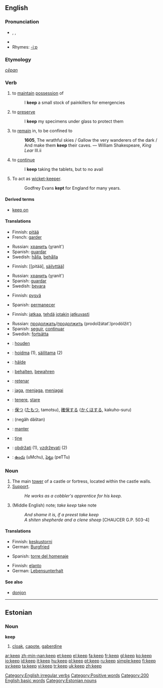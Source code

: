 {{wikipedia|Keep (disambiguation)}}
==English==

{{rank|half|certain|sent|271|keep|myself|morning|money}}

===Pronunciation===
* {{AHD|kēp}}, {{IPA|/kiːp/}}, {{SAMPA|/ki:p/}}
*{{audio|en-us-keep.ogg|Audio (US)}}
*Rhymes: [[Rhymes:English:-iːp|-iːp]]

===Etymology===
{{OE.}} ''[[cēpan]]''

===Verb===
{{en-verb|keeps|keeping|kept}}[[Category:English irregular verbs]]

# {{transitive}} to [[maintain]] [[possession]] of
#: I '''keep''' a small stock of painkillers for emergencies
# {{transitive}} to [[preserve]]
#: I '''keep''' my specimens under glass to protect them
# {{transitive}} to [[remain]] in, to be confined to
#:'''1605''', The wrathful skies / Gallow the very wanderers of the dark / And make them '''keep''' their caves. — William Shakespeare, ''King Lear'' III.ii
# {{intransitive}} to [[continue]]
#: I '''keep''' taking the tablets, but to no avail
#{{cricket}} {{intransitive}} To act as [[wicket-keeper]].
#: Godfrey Evans '''kept''' for England for many years.

====Derived terms====
*[[keep on]]

====Translations====
{{trans-top|to maintain possession of}}
*Finnish: [[pitää]]
*French: [[garder]]
{{trans-mid}}
*Russian: [[хранить]] (χranít')
*Spanish: [[guardar]]
*Swedish: [[hålla]], [[behålla]]
{{trans-bottom}}

{{trans-top|to preserve}}
*Finnish: [[pitää], [[säilyttää]]]
{{trans-mid}}
*Russian: [[хранить]] (χranít')
*Spanish: [[guardar]]
*Swedish: [[bevara]]
{{trans-bottom}}

{{trans-top|to remain in, to be confined to}}
*Finnish: [[pysyä]]
{{trans-mid}}
*Spanish: [[permanecer]]
{{trans-bottom}}

{{trans-top|to continue}}
*Finnish: [[jatkaa]], [[tehdä]] [[jotakin]] [[jatkuvasti]]
{{trans-mid}}
*Russian: [[продолжать]]/[[продолжить]] (prodolžátat'/prodólžit')
*Spanish: [[seguir]], [[continuar]]
*Swedish: [[fortsätta]]
{{trans-bottom}}

{{trans-top|to act as wicket-keeper}}
{{trans-mid}}
{{trans-bottom}}

{{checktrans-top}}
*{{ttbc|Dutch}}: [[houden]]
*{{ttbc|Estonian}}: [[hoidma]] (1), [[säilitama]] (2)
*{{ttbc|Frisian}}: [[hâlde]]
*{{ttbc|German}}: [[behalten]], [[bewahren]]
*{{ttbc|Ido}}: [[retenar]]
*{{ttbc|Indonesian}}: [[jaga]], [[jaga|menjaga]], [[jaga|menjagai]]
*{{ttbc|Italian}}: [[tenere]], [[stare]]
{{checktrans-mid}}
*{{ttbc|Japanese}}: [[保つ]] ([[たもつ]], tamotsu), [[確保]]する ([[かくほ]]する, kakuho-suru)
*{{ttbc|Persian}}: {{FAchar|[[نگه داشتن]]}} (negâh dâštan)
*{{ttbc|Portuguese}}: [[manter]]
*{{ttbc|Romanian}}: [[ţine]]
*{{ttbc|Slovene}}: [[obdržati]] (1), [[vzdrževati]] (2)
*{{ttbc|Telugu}}: [[ఉంచు]] (uMchu), [[పెట్టు]] (peTTu)
{{checktrans-bottom}}


===Noun===
{{wikipedia}}
{{en-noun}}

# The main [[tower]] of a castle or fortress, located within the castle walls.
# [[support#Noun|Support]].
#: ''He works as a cobbler's apprentice for his keep.''
# (Middle English) note; ''take keep'' take note
#: ''And shame it is, if a preest take keep<br>A shiten shepherde and a clene sheep'' [CHAUCER G.P. 503-4]

====Translations====
{{trans-top|main tower}}
*Finnish: [[keskustorni]]
*German: [[Burgfried]] {{m}} 
{{trans-mid}}
*Spanish: [[torre del homenaje]] {{f}}
{{trans-bottom}}

{{trans-top|support}}
*Finnish: [[elanto]]
*German: [[Lebensunterhalt]] {{m}}
{{trans-mid}}
{{trans-bottom}}

====See also====
*[[donjon]]

----

==Estonian==

===Noun===
'''keep'''

# [[cloak]], [[capote]], [[gaberdine]]

[[Category:Positive words]]
[[Category:200 English basic words]]
[[Category:Estonian nouns]]

[[ar:keep]]
[[zh-min-nan:keep]]
[[et:keep]]
[[el:keep]]
[[fa:keep]]
[[fr:keep]]
[[gl:keep]]
[[ko:keep]]
[[io:keep]]
[[id:keep]]
[[it:keep]]
[[hu:keep]]
[[pl:keep]]
[[pt:keep]]
[[ru:keep]]
[[simple:keep]]
[[fi:keep]]
[[sv:keep]]
[[ta:keep]]
[[vi:keep]]
[[tr:keep]]
[[uk:keep]]
[[zh:keep]]